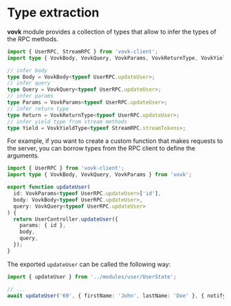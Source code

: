 # Type extraction

**vovk** module provides a collection of types that allow to infer the types of the RPC methods.

```ts
import { UserRPC, StreamRPC } from 'vovk-client';
import type { VovkBody, VovkQuery, VovkParams, VovkReturnType, VovkYieldType } from 'vovk';

// infer body
type Body = VovkBody<typeof UserRPC.updateUser>;
// infer query
type Query = VovkQuery<typeof UserRPC.updateUser>;
// infer params
type Params = VovkParams<typeof UserRPC.updateUser>;
// infer return type
type Return = VovkReturnType<typeof UserRPC.updateUser>;
// infer yield type from stream methods
type Yield = VovkYieldType<typeof StreamRPC.streamTokens>;
```

For example, if you want to create a custom function that makes requests to the server, you can borrow types from the RPC client to define the arguments.

```ts filename="src/modules/user/UserState.ts"
import { UserRPC } from 'vovk-client';
import type { VovkBody, VovkQuery, VovkParams } from 'vovk';

export function updateUser(
  id: VovkParams<typeof UserRPC.updateUser>['id'],
  body: VovkBody<typeof UserRPC.updateUser>,
  query: VovkQuery<typeof UserRPC.updateUser>
) {
  return UserController.updateUser({
    params: { id },
    body,
    query,
  });
}
```

The exported `updateUser` can be called the following way:

```ts
import { updateUser } from '../modules/user/UserState';

// ...
await updateUser('69', { firstName: 'John', lastName: 'Doe' }, { notify: 'push' });
```
